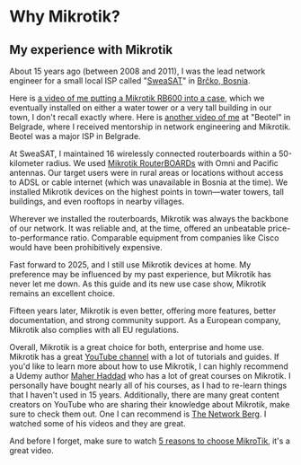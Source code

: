 # Why Mikrotik?


<Alert
  title="Do your own research"
  description="For those of you who know me, I'm a stoic and a realist. Don't blindly follow my personal advice, or the advice of others. As an engineer, you should always do your own research and make your own decisions. Why I use Mikrotik is my personal choice, and I'm not trying to sell you on it. I'm just sharing my experience and knowledge with you. If my experience sells you on Mikrotik, that's great. If not, you can go with some other networking hardware."
  variant="warning"
/>

## My experience with Mikrotik

About 15 years ago (between 2008 and 2011), I was the lead network engineer for a small local ISP called "[SweaSAT](https://www.linkedin.com/company/sweasat/about/)" in [Brčko, Bosnia](https://maps.app.goo.gl/NSGmqRAiybxfKrPn6).

Here is [a video of me putting a Mikrotik RB600 into a case](https://www.youtube.com/watch?v=-Sz4nHgGsD4&ab_channel=AleksandarGrbic), which we eventually installed on either a water tower or a very tall building in our town, I don't recall exactly where. Here is [another video of me](https://www.youtube.com/watch?v=fZy_0GY98l0&ab_channel=AleksandarGrbic) at "Beotel" in Belgrade, where I received mentorship in network engineering and Mikrotik. Beotel was a major ISP in Belgrade.

At SweaSAT, I maintained 16 wirelessly connected routerboards within a 50-kilometer radius. We used [Mikrotik RouterBOARDs](https://mikrotik.com/products/group/routerboard) with Omni and Pacific antennas. Our target users were in rural areas or locations without access to ADSL or cable internet (which was unavailable in Bosnia at the time). We installed Mikrotik devices on the highest points in town—water towers, tall buildings, and even rooftops in nearby villages.

Wherever we installed the routerboards, Mikrotik was always the backbone of our network. It was reliable and, at the time, offered an unbeatable price-to-performance ratio. Comparable equipment from companies like Cisco would have been prohibitively expensive.

Fast forward to 2025, and I still use Mikrotik devices at home. My preference may be influenced by my past experience, but Mikrotik has never let me down. As this guide and its new use case show, Mikrotik remains an excellent choice.

Fifteen years later, Mikrotik is even better, offering more features, better documentation, and strong community support. As a European company, Mikrotik also complies with all EU regulations.

Overall, Mikrotik is a great choice for both, enterprise and home use. Mikrotik has a great [YouTube channel](https://www.youtube.com/@mikrotik) with a lot of tutorials and guides. If you'd like to learn more about how to use Mikrotik, I can highly recommend a Udemy author [Maher Haddad](https://www.udemy.com/user/maherhaddad2/?kw=mikrotik&src=sac) who has a lot of great courses on Mikrotik. I personally have bought nearly all of his courses, as I had to re-learn things that I haven't used in 15 years. Additionally, there are many great content creators on YouTube who are sharing their knowledge about Mikrotik, make sure to check them out. One I can recommend is [The Network Berg](https://www.youtube.com/@TheNetworkBerg). I watched some of his videos and they are great.

And before I forget, make sure to watch [5 reasons to choose MikroTik](https://www.youtube.com/watch?v=0DykSOLyU5Y&ab_channel=MikroTik), it's a great video.
